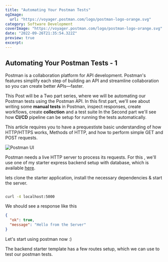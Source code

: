 ```yaml
---
title: "Automating Your Postman Tests"
ogImage:
  url: "https://voyager.postman.com/logo/postman-logo-orange.svg"
category: Software Development
coverImage: "https://voyager.postman.com/logo/postman-logo-orange.svg"
date: "2022-09-26T21:35:54.322Z"
preview: true
excerpt:
---
```


## Automating Your Postman Tests - 1

Postman is a collaboration platform for API development.
Postman's features simplify each step of building an API and streamline collaboration so you can create better APIs—faster.

This Post will be a Two part series, where we will be automating our Postman tests using the Postman API.
In this first part, we'll see about writing some **manual tests** in Postman, inspect responses, create workflows, create **collection** and a test suite
In the Second part we'll see how **CI/CD** pipeline can be setup for running the tests automatically.

This article requires you to have a prequestiste basic understanding of how HTTP/HTTPS works, Methods of HTTP, and how to perform simple GET and POST requests.

![Postman UI](public/assets/blog/automating-postman-tests-1/ui.png)

Postman needs a live HTTP server to process its requests. For this , we'll use one of my starter express backend setup with database, which is available [here](https://github.com/Prajwalprakash3722/express-ts-backend).

lets clone the starter application, install the necessary dependencies & start the server.

```bash

curl -4 localhost:5000

```

We should see a response like this

```json
{
  "ok": true,
  "message": "Hello from the Server"
}
```

Let's start using postman now :)

The backend starter template has a few routes setup, which we can use to test our postman tests.

